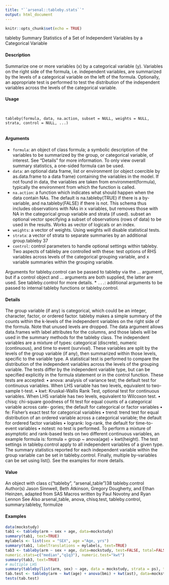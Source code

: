 ```yaml
---
title: "``arsenal::tableby.stats``"
output: html_document
---
```


```r
knitr::opts_chunk$set(echo = TRUE)
```
tableby
Summary Statistics of a Set of Independent Variables by a Categorical
Variable

#### Description

Summarize one or more variables (x) by a categorical variable (y). Variables on the right side of
the formula, i.e. independent variables, are summarized by the levels of a categorical variable on
the left of the formula. Optionally, an appropriate test is performed to test the distribution of the
independent variables across the levels of the categorical variable.

#### Usage
<pre><code>

tableby(formula, data, na.action, subset = NULL, weights = NULL,
strata, control = NULL, ...)

</code></pre>
#### Arguments

* ``formula ``: an object of class formula; a symbolic description of the variables to be summarized by the group, or categorical variable, of interest. See "Details" for more information. To only view overall summary statistics, a one-sided formula can
be used.
* ``data``:  an optional data frame, list or environment (or object coercible by as.data.frame to a data frame) containing the variables in the model. If not found in data, the variables are taken from environment(formula), typically the environment from which the function is called.
* ``na.action``:  a function which indicates what should happen when the data contain NAs. The default is na.tableby(TRUE) if there is a by-variable, and na.tableby(FALSE)
if there is not. This schema thus includes observations with NAs in x variables, but removes those with NA in the categorical group variable and strata (if used).
subset an optional vector specifying a subset of observations (rows of data) to be used in the results. Works as vector of logicals or an index.
* ``weights``: a vector of weights. Using weights will disable statistical tests.
* ``strata``:  a vector of strata to separate summaries by an additional group.tableby
37
* ``control``:  control parameters to handle optional settings within tableby. Two aspects of tableby are controlled with these: test options of RHS variables across levels of
the categorical grouping variable, and x variable summaries within the grouping
variable. 

Arguments
 for tableby.control can be passed to tableby via the
... argument, but if a control object and ... arguments are both supplied, the
latter are used. See tableby.control for more details.
* ``... ``: additional arguments to be passed to internal tableby functions or tableby.control.

#### Details
The group variable (if any) is categorical, which could be an integer, character, factor, or ordered
factor. tableby makes a simple summary of the counts within the k-levels of the independent
variables on the right side of the formula. Note that unused levels are dropped.
The data argument allows data.frames with label attributes for the columns, and those labels will
be used in the summary methods for the tableby class.
The independent variables are a mixture of types: categorical (discrete), numeric (continuous), and
time to event (survival). These variables are split by the levels of the group variable (if any), then
summarized within those levels, specific to the variable type. A statistical test is performed to
compare the distribution of the independent variables across the levels of the grouping variable.
The tests differ by the independent variable type, but can be specified explicitly in the formula
statement or in the control function. These tests are accepted:
• anova: analysis of variance test; the default test for continuous variables. When LHS variable
has two levels, equivalent to two-sample t-test.
• kwt: Kruskal-Wallis Rank Test, optional test for continuous variables. When LHS variable
has two levels, equivalent to Wilcoxon test.
• chisq: chi-square goodness of fit test for equal counts of a categorical variable across cate-
gories; the default for categorical or factor variables
• fe: Fisher’s exact test for categorical variables
• trend: trend test for equal distribution of an ordered variable across a categorical variable;
the default for ordered factor variables
• logrank: log-rank, the default for time-to-event variables
• notest: no test is performed.
To perform a mixture of asymptotic and rank-based tests on two different continuous variables, an
example formula is: formula = group ~ anova(age) + kwt(height). The test settings in
tableby.control apply to all independent variables of a given type.
The summary statistics reported for each independent variable within the group variable can be set
in tableby.control.
Finally, multiple by-variables can be set using list(). See the examples for more details.

#### Value

An object with class c("tableby", "arsenal_table")38
tableby.control
Author(s)
Jason Sinnwell, Beth Atkinson, Gregory Dougherty, and Ethan Heinzen, adapted from SAS Macros
written by Paul Novotny and Ryan Lennon
See Also
arsenal_table, anova, chisq.test, tableby.control, summary.tableby, formulize

#### Examples
```r
data(mockstudy)
tab1 <- tableby(arm ~ sex + age, data=mockstudy)
summary(tab1, text=TRUE)
mylabels <- list(sex = "SEX", age ="Age, yrs")
summary(tab1, labelTranslations = mylabels, text=TRUE)
tab3 <- tableby(arm ~ sex + age, data=mockstudy, test=FALSE, total=FALSE,
numeric.stats=c("median","q1q3"), numeric.test="kwt")
summary(tab3, text=TRUE)
# multiple LHS
summary(tableby(list(arm, sex) ~ age, data = mockstudy, strata = ps), text = TRUE)
tab.test <- tableby(arm ~ kwt(age) + anova(bmi) + kwt(ast), data=mockstudy)
tests(tab.test)
```
